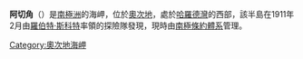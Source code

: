 {{unreferenced|time=2013-10-27T08:40:59+00:00}}
{{Coord|69|11|S|157|39|E|display=title}}

'''阿切角'''（{{lang-en|Archer Point}}）是[[南極洲|南極洲]]的海岬，位於[[奧次地|奧次地]]，處於[[哈羅德灣|哈羅德灣]]的西部，該半島在1911年2月由[[羅伯特·斯科特|羅伯特·斯科特]]率領的探險隊發現，現時由[[南極條約體系|南極條約體系]]管理。

{{DEFAULTSORT:Archer Point}}
[[Category:奧次地海岬|Category:奧次地海岬]]


{{OatesLand-geo-stub}}